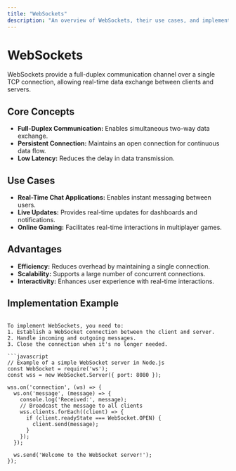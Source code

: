 ```yaml
---
title: "WebSockets"
description: "An overview of WebSockets, their use cases, and implementation in web applications."
---
```


# WebSockets

WebSockets provide a full-duplex communication channel over a single TCP connection, allowing real-time data exchange between clients and servers.

## Core Concepts

- **Full-Duplex Communication:** Enables simultaneous two-way data exchange.
- **Persistent Connection:** Maintains an open connection for continuous data flow.
- **Low Latency:** Reduces the delay in data transmission.

## Use Cases

- **Real-Time Chat Applications:** Enables instant messaging between users.
- **Live Updates:** Provides real-time updates for dashboards and notifications.
- **Online Gaming:** Facilitates real-time interactions in multiplayer games.

## Advantages

- **Efficiency:** Reduces overhead by maintaining a single connection.
- **Scalability:** Supports a large number of concurrent connections.
- **Interactivity:** Enhances user experience with real-time interactions.

## Implementation Example
```

To implement WebSockets, you need to:
1. Establish a WebSocket connection between the client and server.
2. Handle incoming and outgoing messages.
3. Close the connection when it's no longer needed.

```javascript
// Example of a simple WebSocket server in Node.js
const WebSocket = require('ws');
const wss = new WebSocket.Server({ port: 8080 });

wss.on('connection', (ws) => {
  ws.on('message', (message) => {
    console.log('Received:', message);
    // Broadcast the message to all clients
    wss.clients.forEach((client) => {
      if (client.readyState === WebSocket.OPEN) {
        client.send(message);
      }
    });
  });

  ws.send('Welcome to the WebSocket server!');
});